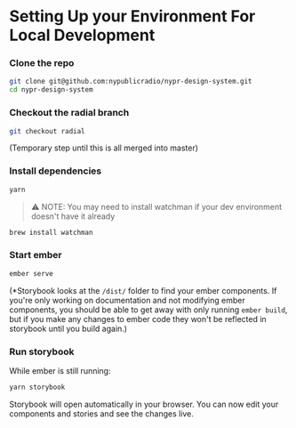 
<Meta title="For Developers/Setup" />

# Setting Up your Environment For Local Development

### Clone the repo

```bash
git clone git@github.com:nypublicradio/nypr-design-system.git
cd nypr-design-system
```

### Checkout the radial branch
```bash
git checkout radial
```
(Temporary step until this is all merged into master)

### Install dependencies
```bash
yarn
```

> :warning: NOTE: You may need to install watchman if your dev environment doesn't have it already 

```bash
brew install watchman
``` 

### Start ember
```bash
ember serve
```

(*Storybook looks at the `/dist/` folder to find your ember components. If you're only working on documentation and not modifying ember components, you should be able to get away with only running `ember build`, but if you make any changes to ember code they won't be reflected in storybook until you build again.)

### Run storybook
While ember is still running:
```bash
yarn storybook
```

Storybook will open automatically in your browser. You can now edit your components and stories and see the changes live.
